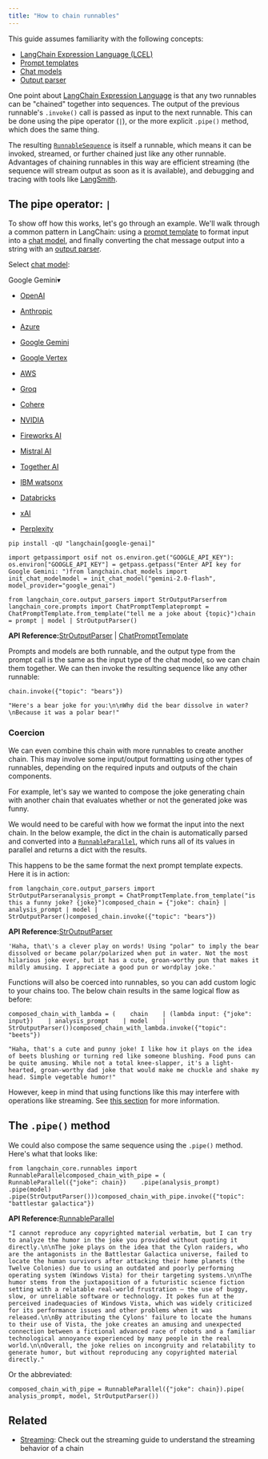 ```yaml
---
title: "How to chain runnables"
---
```


<Info>
  This guide assumes familiarity with the following concepts:

  * [LangChain Expression Language (LCEL)](/oss/concepts/lcel)
  * [Prompt templates](/oss/concepts/prompt_templates)
  * [Chat models](/oss/concepts/chat_models)
  * [Output parser](/oss/concepts/output_parsers)
</Info>

One point about [LangChain Expression Language](/oss/concepts/lcel) is that any two runnables can be "chained" together into sequences. The output of the previous runnable's `.invoke()` call is passed as input to the next runnable. This can be done using the pipe operator (`|`), or the more explicit `.pipe()` method, which does the same thing.

The resulting [`RunnableSequence`](https://python.langchain.com/api_reference/core/runnables/langchain_core.runnables.base.RunnableSequence.html) is itself a runnable, which means it can be invoked, streamed, or further chained just like any other runnable. Advantages of chaining runnables in this way are efficient streaming (the sequence will stream output as soon as it is available), and debugging and tracing with tools like [LangSmith](/oss/how_to/debugging).

## The pipe operator: `|`

To show off how this works, let's go through an example. We'll walk through a common pattern in LangChain: using a [prompt template](/oss/how_to/#prompt-templates) to format input into a [chat model](/oss/how_to/#chat-models), and finally converting the chat message output into a string with an [output parser](/oss/how_to/#output-parsers).

Select [chat model](/oss/integrations/chat):

Google Gemini▾

* [OpenAI](/oss/integrations/text_embedding/openai)

* [Anthropic](/oss/integrations/text_embedding/bedrock)

* [Azure](/oss/integrations/text_embedding/azureopenai)

* [Google Gemini](/oss/integrations/text_embedding/google_generative_ai)

* [Google Vertex](/oss/integrations/text_embedding/google_vertex_ai_palm)

* [AWS](/oss/integrations/text_embedding/bedrock)

* [Groq](/oss/integrations/text_embedding/groq)

* [Cohere](/oss/integrations/text_embedding/cohere)

* [NVIDIA](/oss/integrations/text_embedding/nvidia_ai_endpoints)

* [Fireworks AI](/oss/integrations/text_embedding/fireworks)

* [Mistral AI](/oss/integrations/text_embedding/mistralai)

* [Together AI](/oss/integrations/text_embedding/together)

* [IBM watsonx](/oss/integrations/text_embedding/ibm_watsonx)

* [Databricks](/oss/integrations/text_embedding/databricks)

* [xAI](/oss/integrations/text_embedding/xai)

* [Perplexity](/oss/integrations/text_embedding/perplexity)

```
pip install -qU "langchain[google-genai]"
```

```
import getpassimport osif not os.environ.get("GOOGLE_API_KEY"):  os.environ["GOOGLE_API_KEY"] = getpass.getpass("Enter API key for Google Gemini: ")from langchain.chat_models import init_chat_modelmodel = init_chat_model("gemini-2.0-flash", model_provider="google_genai")
```

```
from langchain_core.output_parsers import StrOutputParserfrom langchain_core.prompts import ChatPromptTemplateprompt = ChatPromptTemplate.from_template("tell me a joke about {topic}")chain = prompt | model | StrOutputParser()
```

**API Reference:**[StrOutputParser](https://python.langchain.com/api_reference/core/output_parsers/langchain_core.output_parsers.string.StrOutputParser.html) | [ChatPromptTemplate](https://python.langchain.com/api_reference/core/prompts/langchain_core.prompts.chat.ChatPromptTemplate.html)

Prompts and models are both runnable, and the output type from the prompt call is the same as the input type of the chat model, so we can chain them together. We can then invoke the resulting sequence like any other runnable:

```
chain.invoke({"topic": "bears"})
```

```
"Here's a bear joke for you:\n\nWhy did the bear dissolve in water?\nBecause it was a polar bear!"
```

### Coercion

We can even combine this chain with more runnables to create another chain. This may involve some input/output formatting using other types of runnables, depending on the required inputs and outputs of the chain components.

For example, let's say we wanted to compose the joke generating chain with another chain that evaluates whether or not the generated joke was funny.

We would need to be careful with how we format the input into the next chain. In the below example, the dict in the chain is automatically parsed and converted into a [`RunnableParallel`](/oss/how_to/parallel), which runs all of its values in parallel and returns a dict with the results.

This happens to be the same format the next prompt template expects. Here it is in action:

```
from langchain_core.output_parsers import StrOutputParseranalysis_prompt = ChatPromptTemplate.from_template("is this a funny joke? {joke}")composed_chain = {"joke": chain} | analysis_prompt | model | StrOutputParser()composed_chain.invoke({"topic": "bears"})
```

**API Reference:**[StrOutputParser](https://python.langchain.com/api_reference/core/output_parsers/langchain_core.output_parsers.string.StrOutputParser.html)

```
'Haha, that\'s a clever play on words! Using "polar" to imply the bear dissolved or became polar/polarized when put in water. Not the most hilarious joke ever, but it has a cute, groan-worthy pun that makes it mildly amusing. I appreciate a good pun or wordplay joke.'
```

Functions will also be coerced into runnables, so you can add custom logic to your chains too. The below chain results in the same logical flow as before:

```
composed_chain_with_lambda = (    chain    | (lambda input: {"joke": input})    | analysis_prompt    | model    | StrOutputParser())composed_chain_with_lambda.invoke({"topic": "beets"})
```

```
"Haha, that's a cute and punny joke! I like how it plays on the idea of beets blushing or turning red like someone blushing. Food puns can be quite amusing. While not a total knee-slapper, it's a light-hearted, groan-worthy dad joke that would make me chuckle and shake my head. Simple vegetable humor!"
```

However, keep in mind that using functions like this may interfere with operations like streaming. See [this section](/oss/how_to/functions) for more information.

## The `.pipe()` method

We could also compose the same sequence using the `.pipe()` method. Here's what that looks like:

```
from langchain_core.runnables import RunnableParallelcomposed_chain_with_pipe = (    RunnableParallel({"joke": chain})    .pipe(analysis_prompt)    .pipe(model)    .pipe(StrOutputParser()))composed_chain_with_pipe.invoke({"topic": "battlestar galactica"})
```

**API Reference:**[RunnableParallel](https://python.langchain.com/api_reference/core/runnables/langchain_core.runnables.base.RunnableParallel.html)

```
"I cannot reproduce any copyrighted material verbatim, but I can try to analyze the humor in the joke you provided without quoting it directly.\n\nThe joke plays on the idea that the Cylon raiders, who are the antagonists in the Battlestar Galactica universe, failed to locate the human survivors after attacking their home planets (the Twelve Colonies) due to using an outdated and poorly performing operating system (Windows Vista) for their targeting systems.\n\nThe humor stems from the juxtaposition of a futuristic science fiction setting with a relatable real-world frustration – the use of buggy, slow, or unreliable software or technology. It pokes fun at the perceived inadequacies of Windows Vista, which was widely criticized for its performance issues and other problems when it was released.\n\nBy attributing the Cylons' failure to locate the humans to their use of Vista, the joke creates an amusing and unexpected connection between a fictional advanced race of robots and a familiar technological annoyance experienced by many people in the real world.\n\nOverall, the joke relies on incongruity and relatability to generate humor, but without reproducing any copyrighted material directly."
```

Or the abbreviated:

```
composed_chain_with_pipe = RunnableParallel({"joke": chain}).pipe(    analysis_prompt, model, StrOutputParser())
```

## Related

* [Streaming](/oss/how_to/streaming): Check out the streaming guide to understand the streaming behavior of a chain
